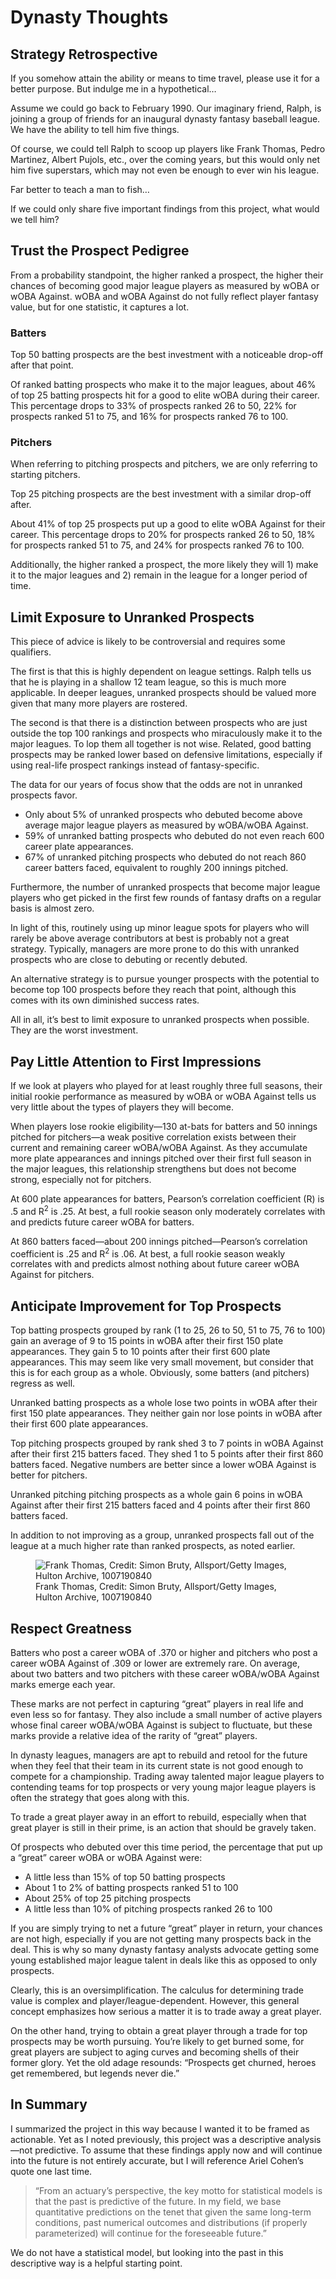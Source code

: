 # Dynasty Thoughts

## Strategy Retrospective

If you somehow attain the ability or means to time travel, please use it for a better purpose. But indulge me in a hypothetical...

Assume we could go back to February 1990. Our imaginary friend, Ralph, is joining a group of friends for an inaugural dynasty fantasy baseball league. We have the ability to tell him five things.

Of course, we could tell Ralph to scoop up players like Frank Thomas, Pedro Martinez, Albert Pujols, etc., over the coming years, but this would only net him five superstars, which may not even be enough to ever win his league.

Far better to teach a man to fish...

If we could only share five important findings from this project, what would we tell him?

## Trust the Prospect Pedigree

From a probability standpoint, the higher ranked a prospect, the higher their chances of becoming good major league players as measured by wOBA or wOBA Against. wOBA and wOBA Against do not fully reflect player fantasy value, but for one statistic, it captures a lot.

### Batters

Top 50 batting prospects are the best investment with a noticeable drop-off after that point.

Of ranked batting prospects who make it to the major leagues, about 46% of top 25 batting prospects hit for a good to elite wOBA during their career. This percentage drops to 33% of prospects ranked 26 to 50, 22% for prospects ranked 51 to 75, and 16% for prospects ranked 76 to 100.

### Pitchers

When referring to pitching prospects and pitchers, we are only referring to starting pitchers.

Top 25 pitching prospects are the best investment with a similar drop-off after.

About 41% of top 25 prospects put up a good to elite wOBA Against for their career. This percentage drops to 20% for prospects ranked 26 to 50, 18% for prospects ranked 51 to 75, and 24% for prospects ranked 76 to 100.

Additionally, the higher ranked a prospect, the more likely they will 1) make it to the major leagues and 2) remain in the league for a longer period of time.

## Limit Exposure to Unranked Prospects

This piece of advice is likely to be controversial and requires some qualifiers.

The first is that this is highly dependent on league settings. Ralph tells us that he is playing in a shallow 12 team league, so this is much more applicable. In deeper leagues, unranked prospects should be valued more given that many more players are rostered.

The second is that there is a distinction between prospects who are just outside the top 100 rankings and prospects who miraculously make it to the major leagues. To lop them all together is not wise. Related, good batting prospects may be ranked lower based on defensive limitations, especially if using real-life prospect rankings instead of fantasy-specific.

The data for our years of focus show that the odds are not in unranked prospects favor. 

* Only about 5% of unranked prospects who debuted become above average major league players as measured by wOBA/wOBA Against.
* 59% of unranked batting prospects who debuted do not even reach 600 career plate appearances.
* 67% of unranked pitching prospects who debuted do not reach 860 career batters faced, equivalent to roughly 200 innings pitched.

Furthermore, the number of unranked prospects that become major league players who get picked in the first few rounds of fantasy drafts on a regular basis is almost zero.

In light of this, routinely using up minor league spots for players who will rarely be above average contributors at best is probably not a great strategy. Typically, managers are more prone to do this with unranked prospects who are close to debuting or recently debuted.

An alternative strategy is to pursue younger prospects with the potential to become top 100 prospects before they reach that point, although this comes with its own diminished success rates.

All in all, it's best to limit exposure to unranked prospects when possible. They are the worst investment.

## Pay Little Attention to First Impressions

If we look at players who played for at least roughly three full seasons, their initial rookie performance as measured by wOBA or wOBA Against tells us very little about the types of players they will become.

When players lose rookie eligibility---130 at-bats for batters and 50 innings pitched for pitchers---a weak positive correlation exists between their current and remaining career wOBA/wOBA Against. As they accumulate more plate appearances and innings pitched over their first full season in the major leagues, this relationship strengthens but does not become strong, especially not for pitchers.

At 600 plate appearances for batters, Pearson's correlation coefficient (R) is .5 and R^2^ is .25. At best, a full rookie season only moderately correlates with and predicts future career wOBA for batters.

At 860 batters faced---about 200 innings pitched---Pearson's correlation coefficient is .25 and R^2^ is .06. At best, a full rookie season weakly correlates with and predicts almost nothing about future career wOBA Against for pitchers.

## Anticipate Improvement for Top Prospects

Top batting prospects grouped by rank (1 to 25, 26 to 50, 51 to 75, 76 to 100) gain an average of 9 to 15 points in wOBA after their first 150 plate appearances. They gain 5 to 10 points after their first 600 plate appearances. This may seem like very small movement, but consider that this is for each group as a whole. Obviously, some batters (and pitchers) regress as well.

Unranked batting prospects as a whole lose two points in wOBA after their first 150 plate appearances. They neither gain nor lose points in wOBA after their first 600 plate appearances.

Top pitching prospects grouped by rank shed 3 to 7 points in wOBA Against after their first 215 batters faced. They shed 1 to 5 points after their first 860 batters faced. Negative numbers are better since a lower wOBA Against is better for pitchers.

Unranked pitching pitching prospects as a whole gain 6 poins in wOBA Against after their first 215 batters faced and 4 points after their first 860 batters faced.

In addition to not improving as a group, unranked prospects fall out of the league at a much higher rate than ranked prospects, as noted earlier.

![Frank Thomas, Credit: Simon Bruty, Allsport/Getty Images, Hulton Archive, 1007190840](pic_Frank_Thomas_Getty_Images.jpg)

## Respect Greatness

Batters who post a career wOBA of .370 or higher and pitchers who post a career wOBA Against of .309 or lower are extremely rare. On average, about two batters and two pitchers with these career wOBA/wOBA Against marks emerge each year.

These marks are not perfect in capturing "great" players in real life and even less so for fantasy. They also include a small number of active players whose final career wOBA/wOBA Against is subject to fluctuate, but these marks provide a relative idea of the rarity of "great" players.

In dynasty leagues, managers are apt to rebuild and retool for the future when they feel that their team in its current state is not good enough to compete for a championship. Trading away talented major league players to contending teams for top prospects or very young major league players is often the strategy that goes along with this.

To trade a great player away in an effort to rebuild, especially when that great player is still in their prime, is an action that should be gravely taken.

Of prospects who debuted over this time period, the percentage that put up a "great" career wOBA or wOBA Against were:

* A little less than 15% of top 50 batting prospects
* About 1 to 2% of batting prospects ranked 51 to 100
* About 25% of top 25 pitching prospects
* A little less than 10% of pitching prospects ranked 26 to 100

If you are simply trying to net a future "great" player in return, your chances are not high, especially if you are not getting many prospects back in the deal. This is why so many dynasty fantasy analysts advocate getting some young established major league talent in deals like this as opposed to only prospects.

Clearly, this is an oversimplification. The calculus for determining trade value is complex and player/league-dependent. However, this general concept emphasizes how serious a matter it is to trade away a great player.

On the other hand, trying to obtain a great player through a trade for top prospects may be worth pursuing. You're likely to get burned some, for great players are subject to aging curves and becoming shells of their former glory. Yet the old adage resounds: "Prospects get churned, heroes get remembered, but legends never die."

## In Summary

I summarized the project in this way because I wanted it to be framed as actionable. Yet as I noted previously, this project was a descriptive analysis---not predictive. To assume that these findings apply now and will continue into the future is not entirely accurate, but I will reference Ariel Cohen's quote one last time.

> "From an actuary’s perspective, the key motto for statistical models is that the past is predictive of the future. In my field, we base quantitative predictions on the tenet that given the same long-term conditions, past numerical outcomes and distributions (if properly parameterized) will continue for the foreseeable future."

We do not have a statistical model, but looking into the past in this descriptive way is a helpful starting point.
